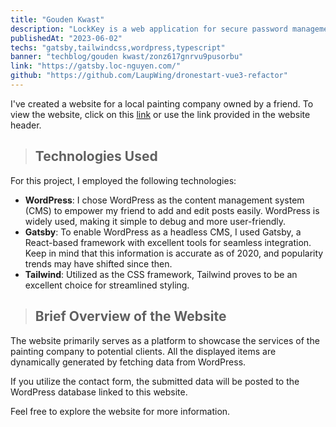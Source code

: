 ```yaml
---
title: "Gouden Kwast"
description: "LockKey is a web application for secure password management, leveraging Vue, Next.js, and Firebase."
publishedAt: "2023-06-02"
techs: "gatsby,tailwindcss,wordpress,typescript"
banner: "techblog/gouden kwast/zonz617gnrvu9pusorbu"
link: "https://gatsby.loc-nguyen.com/"
github: "https://github.com/LaupWing/dronestart-vue3-refactor"
---
```


I've created a website for a local painting company owned by a friend. To view the website, click on this [link](https://gatsby.loc-nguyen.com/) or use the link provided in the website header.

> ## **Technologies Used**

For this project, I employed the following technologies:

-   **WordPress**: I chose WordPress as the content management system (CMS) to empower my friend to add and edit posts easily. WordPress is widely used, making it simple to debug and more user-friendly.
-   **Gatsby**: To enable WordPress as a headless CMS, I used Gatsby, a React-based framework with excellent tools for seamless integration. Keep in mind that this information is accurate as of 2020, and popularity trends may have shifted since then.
-   **Tailwind**: Utilized as the CSS framework, Tailwind proves to be an excellent choice for streamlined styling.

<blockquote className="with-icons">
    <div className="not-prose mt-2">
        <TechIcons techs={["wordpress", "gatsby", "tailwindcss"]} />
    </div>
</blockquote>

> ## **Brief Overview of the Website**

The website primarily serves as a platform to showcase the services of the painting company to potential clients. All the displayed items are dynamically generated by fetching data from WordPress.

If you utilize the contact form, the submitted data will be posted to the WordPress database linked to this website.

Feel free to explore the website for more information.
